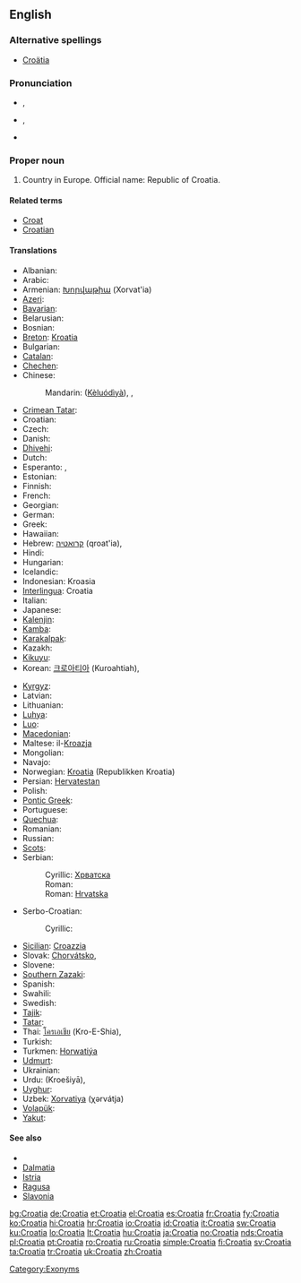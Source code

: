 ==English==
{{wikipedia}}

===Alternative spellings===
* [[Croätia]]

===Pronunciation===
* {{a|UK}} {{IPA|/ˌkɹəʊˈeɪ.ʃə/}}, {{SAMPA|/"kr@U%eI.S@/}}
* {{a|US}} {{IPA|/ˌkɹoʊˈeɪ.ʃə/}}, {{SAMPA|/"kr@U%eI.S@/}}
* {{audio|en-us-Croatia.ogg|Audio (US)}}

===Proper noun===
{{en-proper noun}}

# Country in Europe. Official name: Republic of Croatia.

====Related terms====
* [[Croat]]
* [[Croatian]]

====Translations====
{{trans-top|Country in Europe}}
* Albanian: {{t+|sq|Kroacia|xs=Albanian}}
* Arabic: {{t-|ar|كرواتيا|tr=Kurwātiyā}}
* Armenian: [[Խորվաթիա]] (Xorvat'ia)
* [[Azeri]]: {{t-|az|Xorvatiya|xs=Azeri}}
* [[Bavarian]]: {{tø|bar|Kroazien}}
* Belarusian: {{t|be|Харватыя|f|tr=Xarvátyja|xs=Belarusian}}
* Bosnian: {{t-|bs|Hrvatska|f}}
* [[Breton]]: [[Kroatia]]
* Bulgarian: {{t+|bg|Хърватска|f|tr=Hărvatska}}
* [[Catalan]]: {{t|ca|Croàcia}}
* [[Chechen]]: {{tø|ce|Хорвати}}
* Chinese:
*: Mandarin: {{zh-ts|剋羅地亞|克罗地亚}} ([[Kèluódìyà]]), {{t|zh|剋羅地亞|sc=Hani}}, {{t|zh|克罗地亚|tr=Kèluódìyà|sc=Hani}}
* [[Crimean Tatar]]: {{tø|crh|Hırvatistan}}
* Croatian: {{t+|hr|Hrvatska|f|alt=Hr̀vātskā}}
* Czech: {{t+|cs|Chorvatsko|n}}
* Danish: {{t-|da|Kroatien}}
* [[Dhivehi]]: {{t|dv|ކުރޮއޭޝިއާ|sc=Thaa|xs=Dhivehi}}
* Dutch: {{t+|nl|Kroatië}}
* Esperanto: {{t-|eo|Kroatio|xs=Esperanto}}, {{t-|eo|Kroatujo|xs=Esperanto}}
* Estonian: {{t+|et|Horvaatia}}
* Finnish: {{t+|fi|Kroatia}}
* French: {{t+|fr|Croatie}}
* Georgian: {{t-|ka|ხორვატია|tr=Khorvatia|sc=Geor|xs=Georgian}}
* German: {{t+|de|Kroatien}}
* Greek: {{t+|el|Κροατία|f|tr=Kroatía}}
* Hawaiian: {{tø|haw|Koloatia}}
* Hebrew: [[קרואטיה]] (qroat'ia), {{t|he|קרואטיה|tr=qroat'ia|sc=Hebr}}
* Hindi: {{t+|hi|क्रोएशिया|tr=Kroešiyā|xs=Hindi}}
* Hungarian: {{t+|hu|Horvátország}}
* Icelandic: {{t+|is|Króatía|f}}
* Indonesian: Kroasia
* [[Interlingua]]: Croatia
* Italian: {{t+|it|Croazia}}
* Japanese: {{t+|ja|クロアチア|tr=Kuroachia}}
* [[Kalenjin]]: {{tø|kln|Korasia}}
* [[Kamba]]: {{tø|kam|Korasia}}
* [[Karakalpak]]: {{tø|kaa|Xorvatiya}}
* Kazakh: {{t|kk|Хыруатстан|tr=Xıruatstan|sc=Cyrl|xs=Kazakh}}
* [[Kikuyu]]: {{tø|ki|Korasia}}
* Korean: [[크로아티아]] (Kuroahtiah), {{t|ko|크로아티아|tr=Keuroatia|sc=Kore}}
{{trans-mid}}
* [[Kyrgyz]]: {{t-|ky|Хорватия|tr=Xorvatija|sc=Cyrl|xs=Kyrgyz}}
* Latvian: {{t+|lv|Horvātija|xs=Latvian}}
* Lithuanian: {{t+|lt|Kroatija|xs=Lithuanian}}
* [[Luhya]]: {{tø|luy|Korasia}}
* [[Luo]]: {{tø|luo|Korasia}}
* [[Macedonian]]: {{t+|mk|Хрватска|f|tr=H'rvatska}}
* Maltese: il-[[Kroazja]]
* Mongolian: {{t|mn|Хорват|tr=Xorvat|sc=Cyrl|xs=Mongolian}}
* Navajo: {{tø|nv|Kwóóʼad bikéyah}}
* Norwegian: [[Kroatia]] (Republikken Kroatia)
* Persian: [[Hervatestan]]
* Polish: {{t+|pl|Chorwacja}}
* [[Pontic Greek]]: {{tø|pnt|Κροατία}}
* Portuguese: {{t+|pt|Croácia}}
* [[Quechua]]: {{t-|qu|Hurwatsuyu|xs=Quechua}}
* Romanian: {{t+|ro|Croaţia|f}}
* Russian: {{t+|ru|Хорватия|f|tr=Xorvátija}}
* [[Scots]]: {{tø|sco|Croatie}}
* Serbian:
*: Cyrillic: [[Хрватска#Serbian|Хрватска]] {{f}}
*: Roman: {{t|sh|Hrvatska|f|alt=Hr̀vātskā}}
*: Roman: [[Hrvatska#Serbian|Hrvatska]] {{f}}
* Serbo-Croatian:
*: Cyrillic: {{t|sh|Хрватска|f|alt=Хр̀ва̄тска}}
* [[Sicilian]]: [[Croazzia]] {{f}}
* Slovak: [[Chorvátsko]], {{t|sk|Chorvátsko|n}}
* Slovene: {{t+|sl|Hrvaška|f}}
* [[Southern Zazaki]]: {{tø|diq|Xırvatıstan}}
* Spanish: {{t+|es|Croacia|f}}
* Swahili: {{t+|sw|Korasia|xs=Swahili}}
* Swedish: {{t+|sv|Kroatien}}
* [[Tajik]]: {{t-|tg|Хорватия|tr=Xorvatija|sc=Cyrl|xs=Tajik}}
* [[Tatar]]: {{t-|tt|Хорватия|tr=Xorvatija|sc=Cyrl|xs=Tatar}}
* Thai: [[โครเอเชีย]] (Kro-E-Shia), {{t|th|โครเอเชีย|tr=kro-eshia|sc=Thai}}
* Turkish: {{t+|tr|Hırvatistan}}
* Turkmen: [[Horwatiýa]]
* [[Udmurt]]: {{tø|udm|Хорватия}}
* Ukrainian: {{t|uk|Хорватія|f|tr=Xorvátija|xs=Ukrainian}}
* Urdu: {{ur-Arab|[[کرویشیا]]}} (Kroešiyā), {{t|ur|کرویشیا|tr=krō'ēśiyā|sc=ur-Arab}}
* [[Uyghur]]: {{t|ug|كرودىيە|tr=Krodiye|sc=ug-Arab|xs=Uyghur}}
* Uzbek: [[Xorvatiya]] (χərvátja)
* [[Volapük]]: {{t+|vo|Kroasän|xs=Volapük}}
* [[Yakut]]: {{tø|sah|Хорватия|tr=Xorvatija|sc=Cyrl}}
{{trans-bottom}}

====See also====
* {{list|en|countries of Europe}}
* [[Dalmatia]]
* [[Istria]]
* [[Ragusa]]
* [[Slavonia]]

[[Category:Exonyms]]

[[bg:Croatia]]
[[de:Croatia]]
[[et:Croatia]]
[[el:Croatia]]
[[es:Croatia]]
[[fr:Croatia]]
[[fy:Croatia]]
[[ko:Croatia]]
[[hi:Croatia]]
[[hr:Croatia]]
[[io:Croatia]]
[[id:Croatia]]
[[it:Croatia]]
[[sw:Croatia]]
[[ku:Croatia]]
[[lo:Croatia]]
[[lt:Croatia]]
[[hu:Croatia]]
[[ja:Croatia]]
[[no:Croatia]]
[[nds:Croatia]]
[[pl:Croatia]]
[[pt:Croatia]]
[[ro:Croatia]]
[[ru:Croatia]]
[[simple:Croatia]]
[[fi:Croatia]]
[[sv:Croatia]]
[[ta:Croatia]]
[[tr:Croatia]]
[[uk:Croatia]]
[[zh:Croatia]]